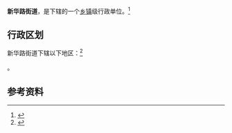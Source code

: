 {{中国乡级行政区|41/01/84/002/000}}

'''新华路街道'''，是{{PRC admin/fullname|41/01/84/002/000|3}}下辖的一个[[乡镇|乡镇]]级行政单位。<ref>{{PRC admin/ref sgc|{{PRC admin/parent|41/01/84/002/000}}}}</ref>

== 行政区划 ==

新华路街道下辖以下地区：<ref>{{PRC admin/ref sgc|41/01/84/002/000}}</ref>

{{PRC admin/children|41/01/84/002/000}}。

== 参考资料 ==

{{reflist}}

{{行政区划小作品}}
{{PRC admin/navcat|41/01/84/002/000}}